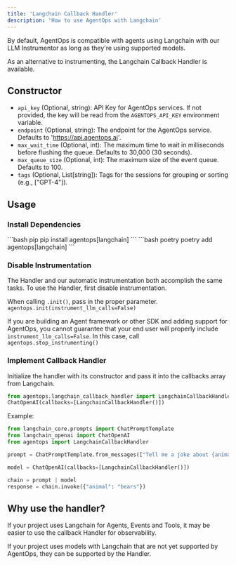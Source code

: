 ```yaml
---
title: 'Langchain Callback Handler'
description: 'How to use AgentOps with Langchain'
---
```


By default, AgentOps is compatible with agents using Langchain with our LLM Instrumentor as long as they're using
supported models.

As an alternative to instrumenting, the Langchain Callback Handler is available.

## Constructor

- `api_key` (Optional, string): API Key for AgentOps services. If not provided, the key will be read from the `AGENTOPS_API_KEY` environment variable.
- `endpoint` (Optional, string): The endpoint for the AgentOps service. Defaults to 'https://api.agentops.ai'.
- `max_wait_time` (Optional, int): The maximum time to wait in milliseconds before flushing the queue. Defaults to 30,000 (30 seconds).
- `max_queue_size` (Optional, int): The maximum size of the event queue. Defaults to 100.
- `tags` (Optional, List[string]): Tags for the sessions for grouping or sorting (e.g., ["GPT-4"]).

## Usage

### Install Dependencies
<CodeGroup>
```bash pip 
pip install agentops[langchain]
```
```bash poetry
poetry add agentops[langchain]
```
</CodeGroup>

### Disable Instrumentation

The Handler and our automatic instrumentation both accomplish the same tasks. To use the Handler, first disable instrumentation.

When calling `.init()`, pass in the proper parameter.
`agentops.init(instrument_llm_calls=False)`

If you are building an Agent framework or other SDK and adding support for AgentOps, you cannot guarantee that your end user will
properly include `instrument_llm_calls=False`. In this case, call
`agentops.stop_instrumenting()`

### Implement Callback Handler

Initialize the handler with its constructor and pass it into the callbacks array from Langchain.
```python
from agentops.langchain_callback_handler import LangchainCallbackHandler
ChatOpenAI(callbacks=[LangchainCallbackHandler()])
```

Example:
```python
from langchain_core.prompts import ChatPromptTemplate
from langchain_openai import ChatOpenAI
from agentops import LangchainCallbackHandler

prompt = ChatPromptTemplate.from_messages(["Tell me a joke about {animal}"])

model = ChatOpenAI(callbacks=[LangchainCallbackHandler()])

chain = prompt | model
response = chain.invoke({"animal": "bears"})
```

## Why use the handler?

If your project uses Langchain for Agents, Events and Tools, it may be easier to use the callback Handler for observability.

If your project uses models with Langchain that are not yet supported by AgentOps, they can be supported by the Handler.

<script type="module" src="/scripts/github_stars.js"></script>
<script type="module" src="/scripts/adjust_api_dynamically.js"></script>